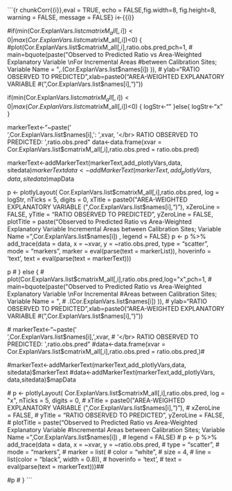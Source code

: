 
```{r chunkCorr{{i}},eval = TRUE, echo = FALSE,fig.width=8, fig.height=8, warning = FALSE, message = FALSE}
i<-{{i}}

#if(min(Cor.ExplanVars.list$cmatrixM_all[,i])<0 | max(Cor.ExplanVars.list$cmatrixM_all[,i])<0) {
 #plot(Cor.ExplanVars.list$cmatrixM_all[,i],ratio.obs.pred,pch=1,
#             main=bquote(paste("Observed to Predicted Ratio vs Area-Weighted Explanatory Variable \nFor Incremental Areas #between Calibration Sites; Variable Name = ",.(Cor.ExplanVars.list$names[i]) )),
#             ylab="RATIO OBSERVED TO PREDICTED",xlab=paste0("AREA-WEIGHTED EXPLANATORY VARIABLE #(",Cor.ExplanVars.list$names[i],")"))

  if(min(Cor.ExplanVars.list$cmatrixM_all[,i])<0 | max(Cor.ExplanVars.list$cmatrixM_all[,i])<0) {
      logStr<-""
    }else{
      logStr<-"x"
    }

   markerText<-"~paste('</br>',Cor.ExplanVars.list$names[i],': ',xvar,
                   '</br> RATIO OBSERVED TO PREDICTED: ',ratio.obs.pred"
  data<-data.frame(xvar = Cor.ExplanVars.list$cmatrixM_all[,i],ratio.obs.pred = ratio.obs.pred)

markerText<-addMarkerText(markerText,add_plotlyVars,data, sitedata)$markerText
data<-addMarkerText(markerText,add_plotlyVars, data,sitedata)$mapData

  p <- plotlyLayout( Cor.ExplanVars.list$cmatrixM_all[,i],ratio.obs.pred, log = logStr, nTicks = 5, digits = 0,
                  xTitle = paste0("AREA-WEIGHTED EXPLANATORY VARIABLE (",Cor.ExplanVars.list$names[i],")"), 
                  xZeroLine = FALSE,
                  yTitle = "RATIO OBSERVED TO PREDICTED", yZeroLine = FALSE,
                  plotTitle = paste("Observed to Predicted Ratio vs Area-Weighted Explanatory Variable \nFor Incremental Areas between Calibration Sites; Variable Name = ",Cor.ExplanVars.list$names[i]) ,
                  legend = FALSE)
  p <- p %>% add_trace(data = data, x = ~xvar, y = ~ratio.obs.pred, 
                     type = "scatter", 
                     mode = "markers",
                     marker = eval(parse(text = markerList)),
                     hoverinfo = 'text',
                     text = eval(parse(text = markerText)))

p
 #     } else {
      #  plot(Cor.ExplanVars.list$cmatrixM_all[,i],ratio.obs.pred,log="x",pch=1,
      #       main=bquote(paste("Observed to Predicted Ratio vs Area-Weighted Explanatory Variable \nFor Incremental #Areas between Calibration Sites; Variable Name = ",
#                               .(Cor.ExplanVars.list$names[i]) )),
#             ylab="RATIO OBSERVED TO PREDICTED",xlab=paste0("AREA-WEIGHTED EXPLANATORY VARIABLE #(",Cor.ExplanVars.list$names[i],")"))
        
        
  #            markerText<-"~paste('</br>',Cor.ExplanVars.list$names[i],',xvar,
  #                 '</br> RATIO OBSERVED TO PREDICTED: ',ratio.obs.pred"
  #data<-data.frame(xvar = Cor.ExplanVars.list$cmatrixM_all[,i],ratio.obs.pred = ratio.obs.pred,)#

#markerText<-addMarkerText(markerText,add_plotlyVars,data, sitedata)$markerText
#data<-addMarkerText(markerText,add_plotlyVars, data,sitedata)$mapData

 # p <- plotlyLayout( Cor.ExplanVars.list$cmatrixM_all[,i],ratio.obs.pred, log = "x", nTicks = 5, digits = 0,
#                  xTitle = paste0("AREA-WEIGHTED EXPLANATORY VARIABLE (",Cor.ExplanVars.list$names[i],")"), 
#                  xZeroLine = FALSE,
#                  yTitle = "RATIO OBSERVED TO PREDICTED", yZeroLine = FALSE,
#                  plotTitle = paste("Observed to Predicted Ratio vs Area-Weighted Explanatory Variable \nFor #Incremental Areas between Calibration Sites; Variable Name = ",Cor.ExplanVars.list$names[i]) ,
#                  legend = FALSE)
#  p <- p %>% add_trace(data = data, x = ~xvar, y = ~ratio.obs.pred, 
#                     type = "scatter", 
#                     mode = "markers",
#                     marker = list(
#                       color = "white",
#                       size = 4,
#                       line = list(color = "black", width = 0.8)),
#                     hoverinfo = 'text',
#                     text = eval(parse(text = markerText)))##

#p
  #    }
```